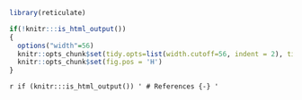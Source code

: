 
```r
library(reticulate)

if(!knitr:::is_html_output())
{
  options("width"=56)
  knitr::opts_chunk$set(tidy.opts=list(width.cutoff=56, indent = 2), tidy = TRUE)
  knitr::opts_chunk$set(fig.pos = 'H')
}
```

`r if (knitr:::is_html_output()) '
# References {-}
'`
